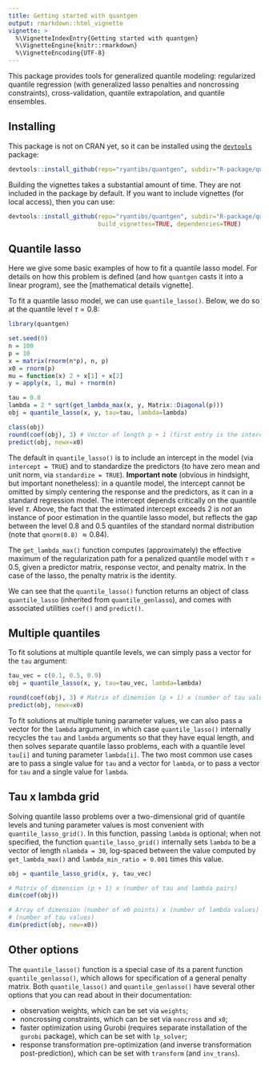 ```yaml
---
title: Getting started with quantgen
output: rmarkdown::html_vignette
vignette: >
  %\VignetteIndexEntry{Getting started with quantgen}
  %\VignetteEngine{knitr::rmarkdown}
  %\VignetteEncoding{UTF-8}
---
```


$$
\newcommand{\argmin}{\mathop{\mathrm{argmin}}}
\newcommand{\argmax}{\mathop{\mathrm{argmax}}}
\newcommand{\minimize}{\mathop{\mathrm{minimize}}}
\newcommand{\st}{\mathop{\mathrm{subject\,\,to}}}
$$

This package provides tools for generalized quantile modeling: regularized 
quantile regression (with generalized lasso penalties and noncrossing 
constraints), cross-validation, quantile extrapolation, and quantile ensembles. 

## Installing

This package is not on CRAN yet, so it can be installed using the
[`devtools`](https://cran.r-project.org/package=devtools) package:

```r
devtools::install_github(repo="ryantibs/quantgen", subdir="R-package/quantgen")
```

Building the vignettes takes a substantial amount of time. They are not included
in the package by default. If you want to include vignettes (for local access), 
then you can use:

```r
devtools::install_github(repo="ryantibs/quantgen", subdir="R-package/quantgen",
                         build_vignettes=TRUE, dependencies=TRUE)
```

## Quantile lasso

Here we give some basic examples of how to fit a quantile lasso model. For
details on how this problem is defined (and how `quantgen` casts it into a 
linear program), see the [mathematical details vignette]. 

To fit a quantile lasso model, we can use `quantile_lasso()`. Below, we do so
at the quantile level $\tau = 0.8$: 

```r
library(quantgen)

set.seed(0)
n = 100
p = 10
x = matrix(rnorm(n*p), n, p)
x0 = rnorm(p)
mu = function(x) 2 + x[1] + x[2]
y = apply(x, 1, mu) + rnorm(n)

tau = 0.8
lambda = 2 * sqrt(get_lambda_max(x, y, Matrix::Diagonal(p)))
obj = quantile_lasso(x, y, tau=tau, lambda=lambda)

class(obj)
round(coef(obj), 3) # Vector of length p + 1 (first entry is the intercept)
predict(obj, newx=x0)
```

The default in `quantile_lasso()` is to include an intercept in the model (via
`intercept = TRUE`) and to standardize the predictors (to have zero mean and 
unit norm, via `standardize = TRUE`). **Important note** (obvious in hindsight, 
but important nonetheless): in a quantile model, the intercept cannot be omitted
by simply centering the response and the predictors, as it can in a standard 
regression model. The intercept depends critically on the quantile level $\tau$.
Above, the fact that the estimated intercept exceeds 2 is *not* an instance of 
poor estimation in the quantile lasso model, but reflects the gap between the 
level 0.8 and 0.5 quantiles of the standard normal distribution (note that 
`qnorm(0.8)` $\approx 0.84$).

The `get_lambda_max()` function computes (approximately) the effective maximum 
of the regularization path for a penalized quantile model with $\tau = 0.5$,
given a predictor matrix, response vector, and penalty matrix. In the case of 
the lasso, the penalty matrix is the identity.

We can see that the `quantile_lasso()` function returns an object of class 
`quantile_lasso` (inherited from `quantile_genlasso`), and comes with associated
utilities `coef()` and `predict()`.

## Multiple quantiles

To fit solutions at multiple quantile levels, we can simply pass a vector for 
the `tau` argument:

```r
tau_vec = c(0.1, 0.5, 0.9)
obj = quantile_lasso(x, y, tau=tau_vec, lambda=lambda)

round(coef(obj), 3) # Matrix of dimension (p + 1) x (number of tau values)
predict(obj, newx=x0)
```

To fit solutions at multiple tuning parameter values, we can also pass a vector 
for the `lambda` argument, in which case `quantile_lasso()` internally recycles 
the `tau` and `lambda` arguments so that they have equal length, and then solves 
separate quantile lasso problems, each with a quantile level `tau[i]` and tuning
parameter `lambda[i]`. The two most common use cases are to pass a single value
for `tau` and a vector for `lambda`, or to pass a vector for `tau` and a single
value for `lambda`. 

## Tau x lambda grid

Solving quantile lasso problems over a two-dimensional grid of quantile levels
and tuning parameter values is most convenient with `quantile_lasso_grid()`. 
In this function, passing `lambda` is optional; when not specified, the function 
`quantile_lasso_grid()` internally sets `lambda` to be a vector of length
`nlambda = 30`, log-spaced between the value computed by `get_lambda_max()`
and `lambda_min_ratio = 0.001` times this value. 

```r
obj = quantile_lasso_grid(x, y, tau_vec)

# Matrix of dimension (p + 1) x (number of tau and lambda pairs)
dim(coef(obj)) 

# Array of dimension (number of x0 points) x (number of lambda values) x 
# (number of tau values)
dim(predict(obj, new=x0)) 
```

## Other options

The `quantile_lasso()` function is a special case of its a parent function
`quantile_genlasso()`, which allows for specification of a general penalty
matrix. Both `quantile_lasso()` and `quantile_genlasso()` have several other
options that you can read about in their documentation: 

- observation weights, which can be set via `weights`;
- noncrossing constraints, which can be set via `noncross` and `x0`;
- faster optimization using Gurobi (requires separate installation of the 
  `gurobi` package), which can be set with `lp_solver`;
- response transformation pre-optimization (and inverse transformation 
  post-prediction), which can be set with `transform` (and `inv_trans`).